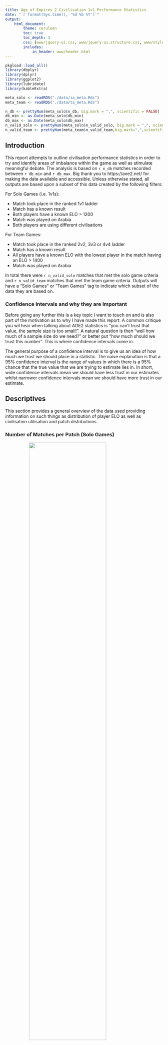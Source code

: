 ```yaml
---
title: Age of Empires 2 Civilisation 1v1 Performance Statistics
date: "`r format(Sys.time(), '%d %b %Y')`"
output:
    html_document:
        theme: cerulean
        toc: true
        toc_depth: 3
        css: [www/jquery-ui.css, www/jquery-ui.structure.css, www/styles.css, www/jquery-ui.theme.css]
        includes:
            in_header: www/header.html
---
```


```r
pkgload::load_all()
library(dbplyr)
library(dplyr)
library(ggplot2)
library(lubridate)
library(kableExtra)

meta_solo <- readRDS("./data/ia_meta.Rds")
meta_team <- readRDS("./data/ta_meta.Rds")

n_db <- prettyNum(meta_solo$n_db, big.mark = ",", scientific = FALSE)
db_min <- as.Date(meta_solo$db_min)
db_max <- as.Date(meta_solo$db_max)
n_valid_solo <- prettyNum(meta_solo$n_valid_solo, big.mark = ",", scientific = FALSE)
n_valid_team <- prettyNum(meta_team$n_valid_team,big.mark=",",scientific=FALSE)
```

## Introduction

This report attempts to outline civilisation performance statistics in order to
try and identify areas of imbalance within the game as well as stimulate meaningful debate. 
The analysis is based on `r n_db` matches recorded between `r db_min` and `r db_max`. Big thank 
you to https://aoe2.net/ for making the data available and accessible. Unless otherwise stated, all outputs are based upon a subset of this data created
by the following filters:

For Solo Games (i.e. 1v1s):

- Match took place in the ranked 1v1 ladder
- Match has a known result 
- Both players have a known ELO > 1200
- Match was played on Arabia
- Both players are using different civilisations

For Team Games:

- Match took place in the ranked 2v2, 3v3 or 4v4 ladder
- Match has a known result 
- All players have a known ELO with the lowest player in the match having an ELO > 1400
- Match was played on Arabia

 In total there were `r n_valid_solo` matches that met the solo game criteria and `r n_valid_team` matches that met the team game criteria. Outputs will have a "Solo Games" or 
 "Team Games" tag to indicate which subset of the data they are based on. 


### Confidence Intervals and why they are Important

Before going any further this is a key topic I want to touch on and is also part of the motivation as to why I have made this report. A common critique you wil hear when talking about AOE2 statistics is "you can't trust that value, the sample size is too small!". A natural question is then "well how much of a sample size do we need?" or better put "how much should we trust this number". This is where confidence intervals come in.

The general purpose of a confidence interval is to give us an idea of how much we  trust we should place in a statistic. The naive explanation is that a 95% confidence interval is the range of values in which there is a 95% chance that the true value that we are trying to estimate lies in. In short, wide confidence intervals mean we should have less trust in our estimates whilst narrower confidence intervals mean we should have more trust in our estimate.


## Descriptives

This section provides a general overview of the data used providing information on such things as distribution of player ELO as well as civilisation utilisation and patch distributions. 

### Number of Matches per Patch (Solo Games)
<img src="../outputs/g_ia_desc_VERDIST.png" width="70%" style="display: block; margin: auto;" />
<br/> <br/>

### Summary of ELO Distribution (Solo Games)
<img src="../outputs/g_ia_desc_ELODIST.png" width="70%" style="display: block; margin: auto;" />
<br/> <br/>

### Play Rate by Civilisation (Solo Games)
<img src="../outputs/g_ia_desc_PR.png" width="70%" style="display: block; margin: auto;" />
<br/> <br/>

### Number of Matches per Patch (Team Games)
<img src="../outputs/g_ta_desc_VERDIST.png" width="70%" style="display: block; margin: auto;" />
<br/> <br/>

### Summary of ELO Distribution (Team Games)
<img src="../outputs/g_ta_desc_ELODIST.png" width="70%" style="display: block; margin: auto;" />
<br/> <br/>

### Play Rate by Civilisation (Team Games)
<img src="../outputs/g_ta_desc_PR.png" width="70%" style="display: block; margin: auto;" />
<br/> <br/>

### Play Rate by Civilisation - log scale (Solo vs Team Games)
<img src="../outputs/g_pr.png" width="70%" style="display: block; margin: auto;" />
<br/> <br/>



## Bradley-Terry Modeling  
  
  
To assess civilisation performance, a Bradley-Terry model was fitted to the data. This model works by assuming that each civilisation has a latent (i.e. hidden/unknown) performance rating.
The model then assumes that the probability of one civilisation beating another can be calculated based upon the difference between the two civilisations performance ratings.
More formally the model used in this analysis (for solo games) assumes that the probability of civilisation $i$ beating civilisation $j$ in match $k$ can be calculated as:
  
$$
\frac{1}{1+e^{-\lambda_{ijk}}}
$$  
  
where:
  
- $\lambda_{ijk} = X_i - X_j + D_k$  
- $X_i$ is the performance score for civilisation $i$  
- $X_j$ is the performance score for civilisation $j$  
- $D_k$ is the difference in ELO rating between the two players in match $k$ divided by 25  
  
  
For the maths of the model to work a reference civilisation needs to be defined. For this analysis the Vikings were chosen. This means that the performance score of the Vikings is fixed at 0 and all that all other civilisations performance scores represent the difference from Vikings (please note that this selection is arbitrary and makes no difference on interpretation of the results).

So what do these performance numbers actually mean? Well the best way to interpret them is to plug them back into the above formula. For example, let's say civilisation A has a score of $0.24$ whilst civilisation B has a value of $-0.13$. Using the above formula (assuming no ELO difference between the two players) results in:
$$
\frac{1}{1+e^{-(0.24 - (-0.13))}} = \frac{1}{1+e^{-0.37}} = 0.591
$$

That is to say our model predicts that, given there is no difference in ELO between the two players, there is a 59.1% chance that civilisation A would beat civilisation B in a 1v1 game on Arabia. For reference the following table provides a mapping from the difference in performance score to the expected win percentage:

```r
logistic <- function(x)  1 / (1 + exp(-x))
dat <- tibble(
    x = seq(0.4, -0.4, by = -0.1),
    y = paste0(round(logistic(x) * 100, 2), "%")
) %>%
    select(
        `Difference in Performance Score` = x,
        `Expected Win Percentage` = y
    )


kable(dat, align = "cc", "html") %>%
    kable_styling(full_width = F)

```


Note that an obvious limitation to this type of model is that it assumes linearity in the performance scores. That is to say that it assumes that if civilisation A beats civilisation B and civilisation B beats civilisation C then civilisation A should also beat civilisation C. Obviously it is clear this logic does not hold in AOE2 where civilisation superiority is multifaceted. Regardless, the model still gives us a good estimate of the teams *average* performance. 




### Bradley-Terry Performance Scores By Civilisation (Solo Games)
<img src="../outputs/g_ia_bt_civ.png" width="70%" style="display: block; margin: auto;" />
<br/> <br/>

### Bradley-Terry Performance Scores By Civilisation and Play Rate (Solo Games)
<img src="../outputs/g_ia_bt_civ_PR.png" width="70%" style="display: block; margin: auto;" />
<br/> <br/>

### Bradley-Terry Performance Scores By Civilisation (Team Games)
<img src="../outputs/g_ta_bt_civ.png" width="70%" style="display: block; margin: auto;" />
<br/> <br/>

### Bradley-Terry Performance Scores By Civilisation and Play Rate (Team Games)
<img src="../outputs/g_ta_bt_civ_PR.png" width="70%" style="display: block; margin: auto;" />
<br/> <br/>

### Bradley-Terry Performance Scores By Civilisation (Solo vs Team Games)
<img src="../outputs/g_bt_civ.png" width="70%" style="display: block; margin: auto;" />
<br/> <br/>





## Naive Win Rates

This section outlines each civilisations win rates taking no account for the difference in ELO between players or for the dependence between results. 

### Naive Win Rate By Civilisation (Solo Games)
<img src="../outputs/g_ia_desc_WR.png" width="70%" style="display: block; margin: auto;" />
<br/> <br/>

### Difference in Civilisation Win Rate from the Mean by ELO  (Solo Games)
<img src="../outputs/g_ia_slice.png" width="80%" style="display: block; margin: auto;" />
<br/> <br/>

### Naive Win Rate By Civilisation (Team Games)
<img src="../outputs/g_ta_desc_WR.png" width="70%" style="display: block; margin: auto;" />
<br/> <br/>

### Difference in Civilisation Win Rate from the Mean by ELO  (Team Games)
<img src="../outputs/g_ta_slice.png" width="80%" style="display: block; margin: auto;" />
<br/> <br/>


## Civilisation vs Civilisation Results

This section provides information on individual civilisation v civilisation win rates. Please note that data here is very limited with some combinations of civilisation matchups having less than 30 data points. As a consequence of this some of the results (particularly the optimal civilisation selection) are unstable and should not be given that much weight. 

### Individual Civilisation Win Rates (Solo Games) {.tabset .tabset-fade .tabset-pills}

```r
cl <- readRDS("./outputs/g_ia_cvc_civs_meta.Rds")
id <- "cvcip"
cat(glue::glue('<label for="{id}">Select a Civilisation: </label>'))
cat(glue::glue('<input id="{id}">'))
for ( civ in names(cl)){
    file <- cl[[civ]]
    display <- if_else(civ == "Aztecs", "true", "none")
    cat(glue::glue('<div class="{id}" id="{id}-{civ}" style="display:{display};">'))
    cat(glue::glue('<img src=".{file}" width="70%" style="display: block; margin: auto;" />'))
    cat("</div>")
}
```


### Hierarchical Clustering Dendrogram (Solo Games)
<img src="../outputs/g_ia_cvc_clust.png" width="70%" style="display: block; margin: auto;" />
<br/><br/>

This output attempts to highlight civilisations that are "similar" based upon their win rates vs other civilisations. The algorithm works by recursively grouping civilisations (or groups of civilisations) that are the most similar to each other until there is only 1 group. The lower down on the y-axis that civilisations are grouped indicates a higher degree of similarity whilst civilisations that are grouped higher up on the y-axis indicates a lower degree of similarity. 



### Optimal Civilisation Selection (Solo Games)

```r
odat <- readRDS("./outputs/t_ia_cvc_opt.Rds") %>%
    filter(p != 0) %>%
    mutate(p = paste(round(p * 100,2), "%")) %>%
    select(Civilisation = names, `Selection Rate` = p) 

kable(odat, align = "cr", "html") %>%
    kable_styling(full_width = F)

```

This table indicates what the optimal civilisation selection rates are in order to maximise your chance of beating a player who is also trying to select their civilisation to maximise their win rate. I.e. In order to maximise your odds of winning you should select your civilisation at random with the probability listed above.  As stated in the introduction to this section these numbers in particular are unstable and change quite dramatically everytime I refresh the data and as such should not be over-interpreted.


(Credit to Reddit u/AccomplishedNinja488 for suggesting and providing guidance on how to calculate this output)



## Appendix



### Bradley-Terry Performance Scores By Unit (Solo Games)

<img src="../outputs/g_ia_bt_cu.png" width="70%" style="display: block; margin: auto;" />
<br/> <br/>

The purpose of this output was to decompose civilisations performance scores by the units that they use so we can identify if any particular unit / bonus is overpowered. The idea is that civilisations scores aren't specific to the civilisation but instead are composed of "components" that make up that civilisation i.e. civilisation A = wood bonus + knights + elephants. Unfortunately this sort of decomposition is dependent on being able to know what units a civilisation actually uses. I attempted to manually classify the civilisations (which can be found [here](https://docs.google.com/spreadsheets/d/1SFPZlTfP38foj9oy_gYviUK2k9_neIjwle6PKi1YCoA/edit#gid=1597095642)) however its highly subjective and irregularities in the result indicate to me that it is unlikely to be accurate. Still it took a lot of work and I think it's fairly interesting so I have left the output here in the appendix for reference.

To reiterate that last point though, there are irregularities in the output which suggest it is unlikely to be accurate. To improve the output we need access to more reliable data on civilisation unit usage. 



### Frequently Asked Questions & Critiques

The following are common critiques and questions I see with regards to assessing civilisation win rate statistics along with my personal opinion / response towards them.

<br/>

**1) You shouldn't include games with players below an ELO of X as the civilisation is nowhere near as important as other factors such as their overall understanding of the game and are likely making a ton of mistakes which don't reflect the civilisations overall ability / balance.**

I have two main objections to this argument, the first being more statistical in nature and the other being my personal feelings towards what it means to "balance" a game. 

So my first argument is that just because civilisation is less important that player skill doesn't mean that these games don't have value. Fundamentally the low ELO just means there is more noise in the data and that it's harder to pick out the signal. However this does NOT mean that the data is useless and we should disregard it. It just means we need more of it in order to identify the effects of the choice of civilisation.

My second argument is that I don't think it is sensible to just balance the game based upon the pros / perfect play of a civilisation; I strongly believe we should strive to ensure the game is balanced across all levels of gameplay. As an extreme example let's imagine we have a civ that completely dominates and is oppressive at ELOs <= 1500 but that the pros are easily able to counter with pixel perfect micro. Would you consider this balanced just because the pros are fine with it even though it breaks the game for the vast vast majority of players ? Alas I feel it is important to assess and strive for balance across all levels of play and not just at the top levels. 

<br/>

**2) You need to account for players who play the vast majority of their games as a single civilisation**

This actually tends to be a non-issue due to the fact that games are balanced by their ELO rating which equates to their average in-game performance. Sure as a player plays more games with a specific civilisation they get good at using that civilisation and thus get better at using it. As a result their ELO rises until they are playing other players that can use their civilisations equally as well. The common argument is then that when the player who uses the same civilisation all the time uses a different civilisation they are super likely to lose and thus bias the results of the other civilisations. In reality though the fact that they only play a single civilisation all the time means that they contribute nearly no data for the other civilisations, and yes whilst this data might be biased, thus has no meaningful impact on the win rates of the other civilisations. 

<br/><br/>




